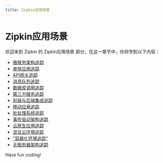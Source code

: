 ```yaml
---
title: Zipkin应用场景
---
```


# Zipkin应用场景

欢迎来到 Zipkin 的 Zipkin应用场景 部分，在这一章节中，你将学到以下内容：

- [微服务架构追踪](./0-microservice-architecture-tracking.mdx)
- [单体应用追踪](./1-monolithic-application-tracking.mdx)
- [API网关追踪](./2-api-gateway-tracking.mdx)
- [消息队列追踪](./3-message-queue-tracing.mdx)
- [数据库调用追踪](./4-database-call-tracing.mdx)
- [第三方服务追踪](./5-third-party-service-tracking.mdx)
- [前端与后端集成追踪](./6-front-end-and-back-end-integrated-tracking.mdx)
- [移动应用追踪](./7-mobile-app-tracking.mdx)
- [批处理系统追踪](./8-batch-system-tracing.mdx)
- [事件驱动架构追踪](./9-event-driven-architecture-tracing.mdx)
- [云原生应用追踪](./10-cloud-native-application-tracing.mdx)
- [混合云环境追踪](./11-hybrid-cloud-environment-tracking.mdx)
- ["容器化环境追踪"](./12-containerized-environment-tracking.mdx)
- [无服务器架构追踪](./13-serverless-architecture-tracker.mdx)

Have fun coding!